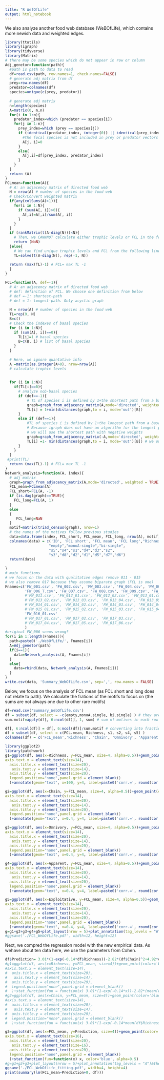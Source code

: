 ---
title: "R WefOfLife"
output: html_notebook
---

We also analyze another food web database (WeBOfLife), which contains more
newish data and weighted edges.

```{r Obtain adjacency matrices}
library(ttutils)
library(igraph)
library(tidyverse)
library(Matrix)
# there may be some species which do not appear in row or column
Adj_genetor=function(path){
  #path is path to data to read
  df=read.csv(path, row.names=1, check.names=FALSE)
  # generate adj matrix from df
  prey=row.names(df)
  predator=colnames(df)
  species=unique(c(prey, predator))
  
  # generate adj matrix
  n=length(species)
  A=matrix(0, n,n)
  for(i in 1:n){
    predator_index=which (predator == species[i])
    for(j in 1:n){
      prey_index=which (prey == species[j])
      if (identical(predator_index, integer(0)) || identical(prey_index, integer(0))){
        #the focal species is not included in prey or predator vectors
        A[j, i]=0
      }
      else{
        A[j,i]=df[prey_index, predator_index]
      } 
    }
  }
  return (A)
}
FCLmean=function(A){
  # A: an adjacency matrix of directed food web
  N = nrow(A) # number of species in the food web
  # Check/Convert weighted matrix
  if(any(colSums(A)>1)){
    for(i in 1:N){
      if (sum(A[, i])>0){
        A[,i]=A[,i]/sum(A[, i])
      }
    }
  }
  if (rankMatrix(t(A-diag(N)))<N){
    # Then, we CANNNOT calculate either trophic levels or FCL in the food web 
    return (NaN)
  }else{
    # We can find unique trophic levels and FCL from the following linear equation
    TL=solve(t(A-diag(N)), rep(-1, N))
    
  return (max(TL)-1) # FCL= max TL -1
  }
}

FCL=function(A, def=-1){
  # A: an adjacency matrix of directed food web
  # def: definition of FCL. We choose one definition from below
  # def =-1: shortest-path
  # def = 1: longest-path. Only acyclic graph
  
  N = nrow(A) # number of species in the food web
  TL=rep(0, N)
  B=c()
  # Check the indexes of basal species
  for (i in 1:N){
    if (sum(A[, i])==0){
      TL[i]=1 # basal species
      B=c(B, i) # list of basal species
    }
  }
  
  # Here, we ignore quantative info
  A =matrix(as.integer(A>0), nrow=nrow(A))
  # calculate trophic levels 
  
  
  for (i in 1:N){
    if(TL[i]==0){
      # analyze nob-basal species
      if (def==-1){
          # TL of species i is defined by 1+the shortest path from a basal species
          graph=graph_from_adjacency_matrix(A,mode='directed', weighted=NULL)
          TL[i] = 1+min(distances(graph,to = i, mode='out')[B]) 
      }
      else if (def==1){
          #TL of species i is defined by 1+the longest path from a basal species
          # Because igraph does not have an algorithm for the longest path
          # we will use the shortest path with negative weights
          graph=graph_from_adjacency_matrix(-A,mode='directed', weight=TRUE)
          TL[i] =1- min(distances(graph,to = i, mode='out')[B]) # we only care distances from basal species to species i
      }
    }
  }
 #print(TL)
  return (max(TL)-1) # FCL= max TL -1
}
Network_analysis=function(A, index){
  # adj matrix
  graph=graph_from_adjacency_matrix(A,mode='directed', weighted = TRUE) # in FCL short and long, we do not use weighted edges
  FCL_mean=FCLmean(A)
  FCL_short=FCL(A, -1)
  if (is.dag(graph)==TRUE){
    FCL_long=FCL(A, 1)
  }
  else
  {
     FCL_long=NaN
  }
  motif=matrix(triad_census(graph), nrow=1)
  # the names of the motives follow previous studies
  data=data.frame(index, FCL_short, FCL_mean, FCL_long, nrow(A), motif)
  colnames(data) = c('ID', 'FCL short', 'FCL mean', 'FCL long',"Richness", 
                    "empty","monoA-single","bi-single",
                    "s5","s4","s1","d4","d3","s2",
                    "s3","d8","d2","d1","d5","d7","d6")
  return(data)
  
}
# main functions
# we focus on the data with qualitative edges remove 011 - 015
# we also remove 017 because they assume biparate graph (FCL is one)
Fnames=c('FW_001.csv', 'FW_002.csv', 'FW_003.csv', 'FW_004.csv', 'FW_005.csv',
         'FW_006_T.csv', 'FW_007.csv', 'FW_008.csv', 'FW_009.csv', 'FW_010.csv',
         #'FW_011.csv', 'FW_012_01.csv', 'FW_012_02.csv', 'FW_013_01.csv',
         #'FW_013_02.csv', 'FW_013_03.csv', 'FW_013_04.csv', 'FW_013_05.csv',
         #'FW_014_01.csv', 'FW_014_02.csv', 'FW_014_03.csv', 'FW_014_04.csv',
         #'FW_015_01.csv', 'FW_015_02.csv', 'FW_015_03.csv', 'FW_015_04.csv',
         'FW_016_01.csv'
         #'FW_017_01.csv', 'FW_017_02.csv', 'FW_017_03.csv',
         #'FW_017_04.csv', 'FW_017_05.csv', 'FW_017_06.csv'
         )
#original FW_006 seems wrong?
for(i in 1:length(Fnames)){
  path=paste0('./WebOfLife/', Fnames[i])
  A=Adj_genetor(path)
  if(i==1){
    data=Network_analysis(A, Fnames[i])
  }
  else{
    data=rbind(data, Network_analysis(A, Fnames[i]))
  }
}
write.csv(data, 'Summary_WebOfLife.csv', sep=',', row.names = FALSE)
```
Below, we focus on the analysis of FCL mean (as FCL short and long does not relate to path).
We calculate the frations of the motifs to focus on (the sums are not always one due to other rare motifs)
```{r analysis}
df=read.csv('Summary_WebOfLife.csv')
df = subset(df, select = -c(empty,monoA.single, bi.single) ) # they are not motifs
sum.motif=apply(df[, 6:ncol(df)], 1, sum) # sum of motives in each row

df[, 6:ncol(df)] = df[, 6:ncol(df)]/sum.motif # converting into fractions of motives
df = subset(df, select = c(FCL.mean, Richness, s1, s2, s4, s5) )
colnames(df) = c('FCL_mean','Richness', 'Chain', 'Omnivory', 'Apparent', 'Exploitative')
```

```{r Correlations against motifs}
library(ggplot2)
library(patchwork)
g1=ggplot(df, aes(x=Richness, y=FCL_mean, size=4, alpha=0.5))+geom_point(color='black')+ylab('FCL mean')+ theme_bw()+theme(
axis.text.x = element_text(size=14),
  axis.title.x = element_text(size=20),
   axis.text.y = element_text(size=14),
  axis.title.y = element_text(size=20),
  legend.position="none",panel.grid = element_blank()
  )+annotate(geom="text", x=100, y=4, label=paste0('corr.=', round(cor.test(na.omit(df)$FCL_mean, na.omit(df)$Richness, method='spearman')$estimate, 3), ', p.val=',  round(cor.test(na.omit(df)$FCL_mean, na.omit(df)$Richness, method='spearman')$p.value, 3)), size=5)

g2=ggplot(df, aes(x=Chain, y=FCL_mean, size=4, alpha=0.5))+geom_point(color='black')+ylab('FCL mean')+xlim(c(0,1))+ theme_bw()+theme(
axis.text.x = element_text(size=14),
  axis.title.x = element_text(size=20),
   axis.text.y = element_text(size=14),
  axis.title.y = element_text(size=20),
  legend.position="none",panel.grid = element_blank()
  )+annotate(geom="text", x=0.4, y=4, label=paste0('corr.=', round(cor.test(na.omit(df)$FCL_mean, na.omit(df)$Chain, method='spearman')$estimate, 3), ', p.val=',  round(cor.test(na.omit(df)$FCL_mean, na.omit(df)$Chain, method='spearman')$p.value, 3)), size=5)

g3=ggplot(df, aes(x=Omnivory, y=FCL_mean, size=4, alpha=0.5))+geom_point(color='black')+ylab('FCL mean')+xlim(c(0,1))+ theme_bw()+theme(
axis.text.x = element_text(size=14),
  axis.title.x = element_text(size=20),
   axis.text.y = element_text(size=14),
  axis.title.y = element_text(size=20),
  legend.position="none",panel.grid = element_blank()
  )+annotate(geom="text", x=0.4, y=4, label=paste0('corr.=', round(cor.test(na.omit(df)$FCL_mean, na.omit(df)$Omnivory, method='spearman')$estimate, 3), ', p.val=',  round(cor.test(na.omit(df)$FCL_mean, na.omit(df)$Omnivory, method='spearman')$p.value, 3)), size=5)

g4=ggplot(df, aes(x=Apparent, y=FCL_mean, size=4, alpha=0.5))+geom_point(color='black')+ylab('FCL mean')+xlim(c(0,1))+ theme_bw()+ theme_bw()+theme(
axis.text.x = element_text(size=14),
  axis.title.x = element_text(size=20),
   axis.text.y = element_text(size=14),
  axis.title.y = element_text(size=20),
  legend.position="none",panel.grid = element_blank()
  )+annotate(geom="text", x=0.4, y=4, label=paste0('corr.=', round(cor.test(na.omit(df)$FCL_mean, na.omit(df)$Apparent, method='spearman')$estimate, 3), ', p.val=',  round(cor.test(na.omit(df)$FCL_mean, na.omit(df)$Apparent, method='spearman')$p.value, 3)), size=5)

g5=ggplot(df, aes(x=Exploitative, y=FCL_mean, size=4, alpha=0.5))+geom_point(color='black')+ylab('FCL mean')+xlim(c(0,1))+ theme_bw()+theme(
axis.text.x = element_text(size=14),
  axis.title.x = element_text(size=20),
   axis.text.y = element_text(size=14),
  axis.title.y = element_text(size=20),
  legend.position="none",panel.grid = element_blank()
  )+annotate(geom="text", x=0.4, y=4, label=paste0('corr.=', round(cor.test(na.omit(df)$FCL_mean, na.omit(df)$Exploitative, method='spearman')$estimate, 3), ', p.val=',  round(cor.test(na.omit(df)$FCL_mean, na.omit(df)$Exploitative, method='spearman')$p.value, 3)), size=5)
g=g1+g2+g3+g4+g5+plot_layout(nrow = 5)+plot_annotation(tag_levels = "A")&theme(plot.tag = element_text(size = 32))
#ggsave('./FCL_WebOfLife.pdf', width=12, height=12)
```
Next, we compred the regression model with the new empirical data.
As wehave about ten data here, we use the parameters from Cohen.
```{r Comparison with the regression model}
df$Prediction= 3.01*(1-exp(-0.14*df$Richness))-2.82*(df$Chain)^2+4.92*df$Chain-1
#g1=ggplot(df, aes(x=Richness, y=FCL_mean, size=4))+geom_point(color='black')+ylab('FCL mean')+xlab("Richness")+theme(
#axis.text.x = element_text(size=14),
#  axis.title.x = element_text(size=20),
#   axis.text.y = element_text(size=14),
#  axis.title.y = element_text(size=20),
#  legend.position="none",panel.grid = element_blank()
#  )+stat_function(fun = function(x) 3.01*(1-exp(-0.14*x))-2.82*(mean(df$Chain))^2+4.92*mean(df$Chain)-1, color='green')
#g2=ggplot(df, aes(x=Chain, y=FCL_mean, size=4))+geom_point(color='black')+ylab('FCL short')+xlab("Chain")+xlim(c(0,1))+theme(
#axis.text.x = element_text(size=14),
#  axis.title.x = element_text(size=20),
#   axis.text.y = element_text(size=14),
#  axis.title.y = element_text(size=20),
#  legend.position="none",panel.grid = element_blank()
#  )+stat_function(fun = function(x) 3.01*(1-exp(-0.14*mean(df$Richness)))-2.82*x^2+4.92*x-1, color='green')

g3=ggplot(df, aes(x=FCL_mean, y=Prediction, size=4))+geom_point(color='black')+ylim(c(0, 5))+xlab('FCL mean')+ylab("Model prediction")+xlim(c(0, 5))+ theme_bw()+theme(
axis.text.x = element_text(size=16),
  axis.title.x = element_text(size=20),
   axis.text.y = element_text(size=16),
  axis.title.y = element_text(size=20),
  legend.position="none",panel.grid = element_blank()
  )+stat_function(fun=function(x) x, color='blue', alpha=0.5)
#g=g1+g2+g3+plot_layout(nrow = 5)+plot_annotation(tag_levels = "A")&theme(plot.tag = element_text(size = 32))
ggsave('./FCL_WebOfLife_fitting.pdf', width=4, height=4)
print(summary(lm(FCL_mean~Prediction+0, df)))
```